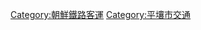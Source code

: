 {{catmore}}
{{Commonscat|Pyongyang Metro}}

[[Category:朝鮮鐵路客運|Category:朝鮮鐵路客運]]
[[Category:平壤市交通|Category:平壤市交通]]